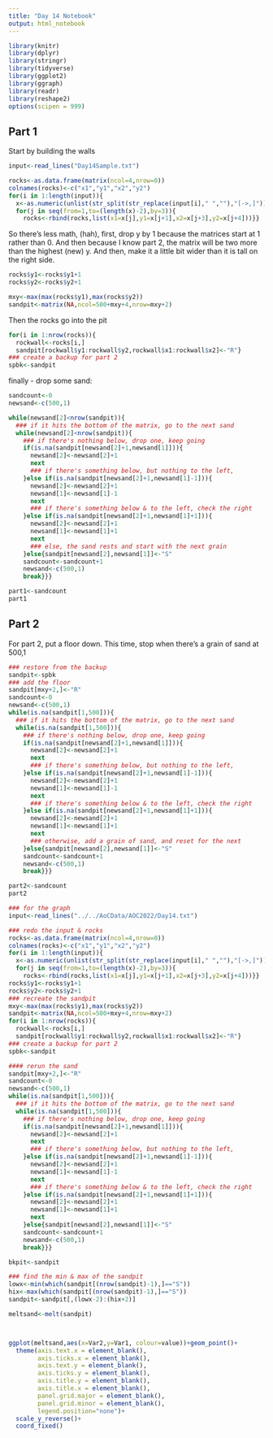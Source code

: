 ```yaml
---
title: "Day 14 Notebook"
output: html_notebook
---
```


```r
library(knitr)
library(dplyr)
library(stringr)
library(tidyverse)
library(ggplot2)
library(ggraph)
library(readr)
library(reshape2)
options(scipen = 999)
```


## Part 1
Start by building the walls

```r
input<-read_lines("Day14Sample.txt")

rocks<-as.data.frame(matrix(ncol=4,nrow=0))
colnames(rocks)<-c("x1","y1","x2","y2")
for(i in 1:length(input)){
  x<-as.numeric(unlist(str_split(str_replace(input[i]," ",""),"[->,]")))
  for(j in seq(from=1,to=(length(x)-2),by=3)){
    rocks<-rbind(rocks,list(x1=x[j],y1=x[j+1],x2=x[j+3],y2=x[j+4]))}}
```

So there's less math, (hah), first, drop y by 1 because the matrices start at 1 rather than 0.
And then because I know part 2, the matrix will be two more than the highest (new) y.
And then, make it a little bit wider than it is tall on the right side.
```r
rocks$y1<-rocks$y1+1
rocks$y2<-rocks$y2+1

mxy<-max(max(rocks$y1),max(rocks$y2))
sandpit<-matrix(NA,ncol=500+mxy+4,nrow=mxy+2)
```

Then the rocks go into the pit

```r

for(i in 1:nrow(rocks)){
  rockwall<-rocks[i,]
  sandpit[rockwall$y1:rockwall$y2,rockwall$x1:rockwall$x2]<-"R"}
### create a backup for part 2
spbk<-sandpit

```

finally - drop some sand:
```r


sandcount<-0
newsand<-c(500,1)

while(newsand[2]<nrow(sandpit)){
  ### if it hits the bottom of the matrix, go to the next sand
  while(newsand[2]<nrow(sandpit)){
    ### if there's nothing below, drop one, keep going
    if(is.na(sandpit[newsand[2]+1,newsand[1]])){
      newsand[2]<-newsand[2]+1
      next
      ### if there's something below, but nothing to the left, 
    }else if(is.na(sandpit[newsand[2]+1,newsand[1]-1])){
      newsand[2]<-newsand[2]+1
      newsand[1]<-newsand[1]-1
      next
      ### if there's something below & to the left, check the right
    }else if(is.na(sandpit[newsand[2]+1,newsand[1]+1])){
      newsand[2]<-newsand[2]+1
      newsand[1]<-newsand[1]+1
      next
      ### else, the sand rests and start with the next grain
    }else{sandpit[newsand[2],newsand[1]]<-"S"
    sandcount<-sandcount+1
    newsand<-c(500,1)
    break}}}

part1<-sandcount
part1
```
## Part 2

For part 2, put a floor down.  This time, stop when there's a grain of sand at 500,1
```r

### restore from the backup
sandpit<-spbk
### add the floor
sandpit[mxy+2,]<-"R"
sandcount<-0
newsand<-c(500,1)
while(is.na(sandpit[1,500])){
  ### if it hits the bottom of the matrix, go to the next sand
  while(is.na(sandpit[1,500])){
    ### if there's nothing below, drop one, keep going
    if(is.na(sandpit[newsand[2]+1,newsand[1]])){
      newsand[2]<-newsand[2]+1
      next
      ### if there's something below, but nothing to the left, 
    }else if(is.na(sandpit[newsand[2]+1,newsand[1]-1])){
      newsand[2]<-newsand[2]+1
      newsand[1]<-newsand[1]-1
      next
      ### if there's something below & to the left, check the right
    }else if(is.na(sandpit[newsand[2]+1,newsand[1]+1])){
      newsand[2]<-newsand[2]+1
      newsand[1]<-newsand[1]+1
      next
      ### otherwise, add a grain of sand, and reset for the next
    }else{sandpit[newsand[2],newsand[1]]<-"S"
    sandcount<-sandcount+1
    newsand<-c(500,1)
    break}}}

part2<-sandcount
part2
```


```r
### for the graph
input<-read_lines("../../AoCData/AOC2022/Day14.txt")

### redo the input & rocks
rocks<-as.data.frame(matrix(ncol=4,nrow=0))
colnames(rocks)<-c("x1","y1","x2","y2")
for(i in 1:length(input)){
  x<-as.numeric(unlist(str_split(str_replace(input[i]," ",""),"[->,]")))
  for(j in seq(from=1,to=(length(x)-2),by=3)){
    rocks<-rbind(rocks,list(x1=x[j],y1=x[j+1],x2=x[j+3],y2=x[j+4]))}}
rocks$y1<-rocks$y1+1
rocks$y2<-rocks$y2+1
### recreate the sandpit
mxy<-max(max(rocks$y1),max(rocks$y2))
sandpit<-matrix(NA,ncol=500+mxy+4,nrow=mxy+2)
for(i in 1:nrow(rocks)){
  rockwall<-rocks[i,]
  sandpit[rockwall$y1:rockwall$y2,rockwall$x1:rockwall$x2]<-"R"}
### create a backup for part 2
spbk<-sandpit

#### rerun the sand
sandpit[mxy+2,]<-"R"
sandcount<-0
newsand<-c(500,1)
while(is.na(sandpit[1,500])){
  ### if it hits the bottom of the matrix, go to the next sand
  while(is.na(sandpit[1,500])){
    ### if there's nothing below, drop one, keep going
    if(is.na(sandpit[newsand[2]+1,newsand[1]])){
      newsand[2]<-newsand[2]+1
      next
      ### if there's something below, but nothing to the left, 
    }else if(is.na(sandpit[newsand[2]+1,newsand[1]-1])){
      newsand[2]<-newsand[2]+1
      newsand[1]<-newsand[1]-1
      next
      ### if there's something below & to the left, check the right
    }else if(is.na(sandpit[newsand[2]+1,newsand[1]+1])){
      newsand[2]<-newsand[2]+1
      newsand[1]<-newsand[1]+1
      next
    }else{sandpit[newsand[2],newsand[1]]<-"S"
    sandcount<-sandcount+1
    newsand<-c(500,1)
    break}}}

bkpit<-sandpit

### find the min & max of the sandpit
lowx<-min(which(sandpit[(nrow(sandpit)-1),]=="S"))
hix<-max(which(sandpit[(nrow(sandpit)-1),]=="S"))
sandpit<-sandpit[,(lowx-2):(hix+2)]

meltsand<-melt(sandpit)



ggplot(meltsand,aes(x=Var2,y=Var1, colour=value))+geom_point()+
  theme(axis.text.x = element_blank(),
        axis.ticks.x = element_blank(),
        axis.text.y = element_blank(),
        axis.ticks.y = element_blank(),
        axis.title.y = element_blank(),
        axis.title.x = element_blank(),
        panel.grid.major = element_blank(),
        panel.grid.minor = element_blank(),
        legend.position="none")+
  scale_y_reverse()+
  coord_fixed()
```
